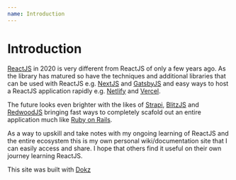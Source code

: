 ```yaml
---
name: Introduction
---
```


# Introduction

[ReactJS](https://reactjs.org) in 2020 is very different from ReactJS of only a few years ago. As the library has matured so have the techniques and additional libraries that can be used with ReactJS e.g. [NextJS](https://nextjs.org) and [GatsbyJS](https://www.gatsbyjs.org) and easy ways to host a ReactJS application rapidly e.g. [Netlify]() and [Vercel](https://vercel.com).

The future looks even brighter with the likes of [Strapi](https://strapi.io), [BlitzJS](https://blitzjs.com) and [RedwoodJS](https://redwoodjs.com) bringing fast ways to completely scafold out an entire application much like [Ruby on Rails](https://rubyonrails.org).

As a way to upskill and take notes with my ongoing learning of ReactJS and the entire ecosystem this is my own personal wiki/documentation site that I can easily access and share. I hope that others find it useful on their own journey learning ReactJS.

This site was built with [Dokz](https://dokz.site)
